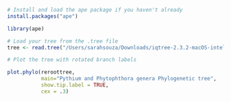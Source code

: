 

```r
# Install and load the ape package if you haven't already
install.packages("ape")

library(ape)

# Load your tree from the .tree file
tree <- read.tree("/Users/sarahsouza/Downloads/iqtree-2.3.2-macOS-intel/bin/amit2.nex.treefile")

# Plot the tree with rotated branch labels

plot.phylo(reroottree,
           main="Pythium and Phytophthora genera Phylogenetic tree",
           show.tip.label = TRUE, 
           cex = .3)



```


